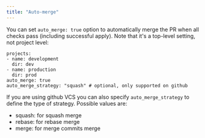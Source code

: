 ```yaml
---
title: "Auto-merge"
---
```


You can set `auto_merge: true` option to automatically merge the PR when all checks pass (including successful apply). Note that it's a top-level setting, not project level:

```
projects:
- name: development
  dir: dev
- name: production
  dir: prod
auto_merge: true
auto_merge_strategy: "squash" # optional, only supported on github
```

If you are using github VCS you can also specify
`auto_merge_strategy` to define the type of strategy. Possible values are:

- squash: for squash merge
- rebase: for rebase merge
- merge: for merge commits merge